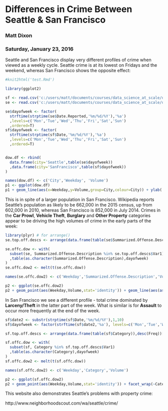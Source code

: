 # Differences in Crime Between Seattle & San Francisco
### Matt Dixon
### Saturday, January 23, 2016


Seattle and San Francisco display very different profiles of crime when viewed as a weekly cycle.  Seattle crime is at its lowest on Fridays and the weekend, whereas San Francisco shows the opposite effect:

```r

#knit2html('test.Rmd')

library(ggplot2)

sf <- read.csv('c:/users/matt/documents/courses/data_science_at_scale/datasci_course_materials/datasci_course_materials/assignment6/sanfrancisco_incidents_summer_2014.csv')
se <- read.csv('c:/users/matt/documents/courses/data_science_at_scale/datasci_course_materials/datasci_course_materials/assignment6/seattle_incidents_summer_2014.csv')

se$dayofweek <- factor(
  strftime(strptime(se$Date.Reported,'%m/%d/%Y'),'%a')
  ,levels=c('Mon','Tue','Wed','Thu','Fri','Sat','Sun')
  ,ordered=T)
sf$dayofweek <- factor(
  strftime(strptime(sf$Date,'%m/%d/%Y'),'%a')
  ,levels=c('Mon','Tue','Wed','Thu','Fri','Sat','Sun')
  ,ordered=T)


dow.df <- rbind(
  data.frame(city='Seattle',table(se$dayofweek))
  ,data.frame(city='SanFrancisco',table(sf$dayofweek))
)

names(dow.df) <- c('City','Weekday', 'Volume')
p1 <- ggplot(dow.df)
p1 + geom_line(aes(x=Weekday,y=Volume,group=City,colour=City)) + ylab('Reported Incidents')

```


This is in spite of a larger population in San Francisco.  Wikipedia reports Seattle's population as likely to be 662,000 in the 2015 census, up from 602,000 in 2010, whereas San Francisco is 852,000 in July 2014.  Crimes in the **Car Prowl**, **Vehicle Theft**, **Burglary** and **Other Property** categories appear to be driving the high volumes of crime in the early parts of the week:

```r

library(plyr) # for arrange()
se.top.off.descs <- arrange(data.frame(table(se$Summarized.Offense.Description)),desc(Freq))[1:20,]

se.offc.dow <- with(
  subset(se, Summarized.Offense.Description %in% se.top.off.descs$Var1)
  ,table(as.character(Summarized.Offense.Description),dayofweek)
)
se.offc.dow2 <- melt(t(se.offc.dow))

names(se.offc.dow2) <- c('Weekday','Summarized.Offense.Description','Volume')

p2 <- ggplot(se.offc.dow2)
p2 + geom_point(aes(Weekday,Volume,stat='identity')) + geom_line(aes(as.numeric(Weekday),Volume,stat='identity')) + facet_wrap(~Summarized.Offense.Description)

```

In San Francisco we see a different profile - total crime dominated by **Larceny/Theft** in the latter part of the week.  What is similar is for **Assault** to occur more frequently at the end of the week.


```r

sf$date2 <- substr(strptime(sf$Date,'%m/%d/%Y'),1,10)
sf$dayofweek <- factor(strftime(sf$date2,'%a'), levels=c('Mon','Tue','Wed','Thu','Fri','Sat','Sun'), ordered=T)

sf.top.off.descs <- arrange(data.frame(table(sf$Category)),desc(Freq))[1:20,]

sf.offc.dow <- with(
  subset(sf, Category %in% sf.top.off.descs$Var1)
  ,table(as.character(Category),dayofweek)
)
sf.offc.dow2 <- melt(t(sf.offc.dow))

names(sf.offc.dow2) <- c('Weekday','Category','Volume')

p2 <- ggplot(sf.offc.dow2)
p2 + geom_point(aes(Weekday,Volume,stat='identity')) + facet_wrap(~Category) + geom_line(aes(as.numeric(Weekday),Volume,stat='identity')) + facet_wrap(~Category)
```

This website also demonstrates Seattle's problems with property crime:  

http://www.neighborhoodscout.com/wa/seattle/crime/  

